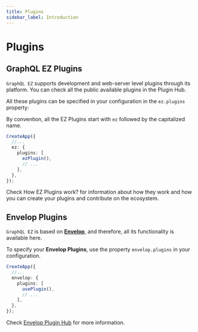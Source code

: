 ```yaml
---
title: Plugins
sidebar_label: Introduction
---
```


# Plugins

## GraphQL EZ Plugins

`GraphQL EZ` supports development and web-server level plugins through its platform.
You can check all the public available plugins in the <Link color="blue.500" href="/plugins">Plugin Hub</Link>.

All these plugins can be specified in your configuration in the `ez.plugins` property:

By convention, all the EZ Plugins start with `ez` followed by the capitalized name.

```ts
CreateApp({
  //...
  ez: {
    plugins: [
      ezPlugin(),
      // ...
    ],
  },
});
```

Check <Link color="blue.500" href="/docs/plugins/how-ez-plugins-work">How EZ Plugins work?</Link> for information about how they work and how you can create your plugins and contribute on the ecosystem.

## Envelop Plugins

`GraphQL EZ` is based on [**Envelop**](https://www.envelop.dev/), and therefore, all its functionality is available here.

To specify your **Envelop Plugins**, use the property `envelop.plugins` in your configuration.

```ts
CreateApp({
  //...
  envelop: {
    plugins: [
      usePlugin(),
      // ...
    ],
  },
});
```

Check [Envelop Plugin Hub](https://www.envelop.dev/plugins) for more information.
